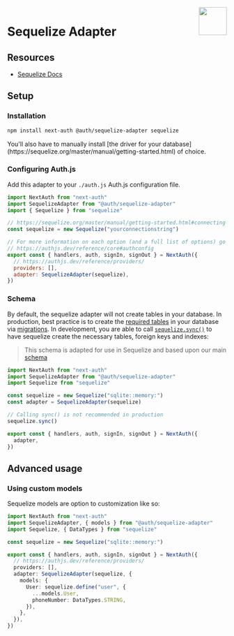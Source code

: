 
<img align="right" src="/img/adapters/sequelize.svg" height="64" width="64" />

# Sequelize Adapter

## Resources

- [Sequelize Docs](https://sequelize.org/docs/v6/getting-started/)

## Setup

### Installation

```bash npm2yarn
npm install next-auth @auth/sequelize-adapter sequelize
```

<Callout type="warning">
  You'll also have to manually install [the driver for your
  database](https://sequelize.org/master/manual/getting-started.html) of choice.
</Callout>

### Configuring Auth.js

Add this adapter to your `./auth.js` Auth.js configuration file.

```js filename="./auth.js"
import NextAuth from "next-auth"
import SequelizeAdapter from "@auth/sequelize-adapter"
import { Sequelize } from "sequelize"

// https://sequelize.org/master/manual/getting-started.html#connecting-to-a-database
const sequelize = new Sequelize("yourconnectionstring")

// For more information on each option (and a full list of options) go to
// https://authjs.dev/reference/core#authconfig
export const { handlers, auth, signIn, signOut } = NextAuth({
  // https://authjs.dev/reference/providers/
  providers: [],
  adapter: SequelizeAdapter(sequelize),
})
```

### Schema

By default, the sequelize adapter will not create tables in your database. In production, best practice is to create the [required tables](https://authjs.dev/reference/core/adapters/models) in your database via [migrations](https://sequelize.org/master/manual/migrations.html). In development, you are able to call [`sequelize.sync()`](https://sequelize.org/master/manual/model-basics.html#model-synchronization) to have sequelize create the necessary tables, foreign keys and indexes:

> This schema is adapted for use in Sequelize and based upon our main
> [schema](https://authjs.dev/docs/database)

```ts filename="./auth.ts"
import NextAuth from "next-auth"
import SequelizeAdapter from "@auth/sequelize-adapter"
import Sequelize from "sequelize"

const sequelize = new Sequelize("sqlite::memory:")
const adapter = SequelizeAdapter(sequelize)

// Calling sync() is not recommended in production
sequelize.sync()

export const { handlers, auth, signIn, signOut } = NextAuth({
  adapter,
})
```

## Advanced usage

### Using custom models

Sequelize models are option to customization like so:

```ts filename="./auth.ts"
import NextAuth from "next-auth"
import SequelizeAdapter, { models } from "@auth/sequelize-adapter"
import Sequelize, { DataTypes } from "sequelize"

const sequelize = new Sequelize("sqlite::memory:")

export const { handlers, auth, signIn, signOut } = NextAuth({
  // https://authjs.dev/reference/providers/
  providers: [],
  adapter: SequelizeAdapter(sequelize, {
    models: {
      User: sequelize.define("user", {
        ...models.User,
        phoneNumber: DataTypes.STRING,
      }),
    },
  }),
})
```

